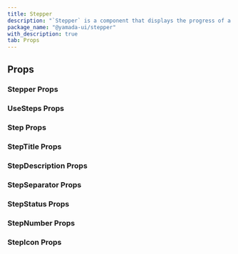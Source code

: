 ```yaml
---
title: Stepper
description: "`Stepper` is a component that displays the progress of a multi-step process."
package_name: "@yamada-ui/stepper"
with_description: true
tab: Props
---
```


## Props

### Stepper Props

<PropsCard
  name="index"
  required
  type="number"
  description="The active step index."
/>
<PropsCard
  name="colorScheme"
  type='"whiteAlpha" | "blackAlpha" | "gray" | "zinc" | "neutral" | "stone" | "red" | "rose" | "pink" | "orange" | "amber" | "yellow" | "lime" | "green" | "emerald" | "teal" | "cyan" | "sky" | "blue" | "indigo" | "violet" | "purple" | "fuchsia"'
  description="The visual color appearance of the component."
/>
<PropsCard
  name="orientation"
  type='"horizontal" | "vertical"'
  description="The orientation of the stepper."
/>
<PropsCard
  name="showLastSeparator"
  type="boolean"
  description="Whether to show or not the last separator while in vertical orientation."
/>
<PropsCard
  name="size"
  type='"sm" | "md" | "lg"'
  description="The size of the Stepper."
/>
<PropsCard
  name="steps"
  type="Steps"
  description="If provided, generate step components based on steps."
/>
<PropsCard
  name="variant"
  type="string"
  description="The variant of the Stepper."
/>

### UseSteps Props

<PropsCard name="count" type="number" />
<PropsCard name="index" type="number" />

### Step Props

### StepTitle Props

### StepDescription Props

### StepSeparator Props

### StepStatus Props

<PropsCard
  name="active"
  type="string | number | boolean | ReactElement<any, string | JSXElementConstructor<any>> | Iterable<ReactNode> | ReactPortal | ((props: Omit<...>) => ReactNode)"
/>
<PropsCard
  name="complete"
  type="string | number | boolean | ReactElement<any, string | JSXElementConstructor<any>> | Iterable<ReactNode> | ReactPortal | ((props: Omit<...>) => ReactNode)"
/>
<PropsCard
  name="incomplete"
  type="string | number | boolean | ReactElement<any, string | JSXElementConstructor<any>> | Iterable<ReactNode> | ReactPortal | ((props: Omit<...>) => ReactNode)"
/>

### StepNumber Props

### StepIcon Props

<PropsCard
  name="size"
  type='UIValue<number | "small" | (string & {}) | "-moz-initial" | "inherit" | "initial" | "revert" | "revert-layer" | "unset" | "large" | "medium" | "x-large" | "x-small" | "xx-large" | "xx-small" | ... 16 more ... | "9xl">'
  description="The CSS `font-size` property."
/>
